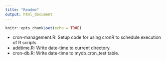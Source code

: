 ```yaml
---
title: "Readme"
output: html_document
---
```


```r
knitr::opts_chunk$set(echo = TRUE)
```

* cron-management.R: Setup code for using cronR to schedule execution of R scripts.
* addtime.R: Write date-time to current directory.
* cron-db.R: Write date-time to mydb.cron_test table.